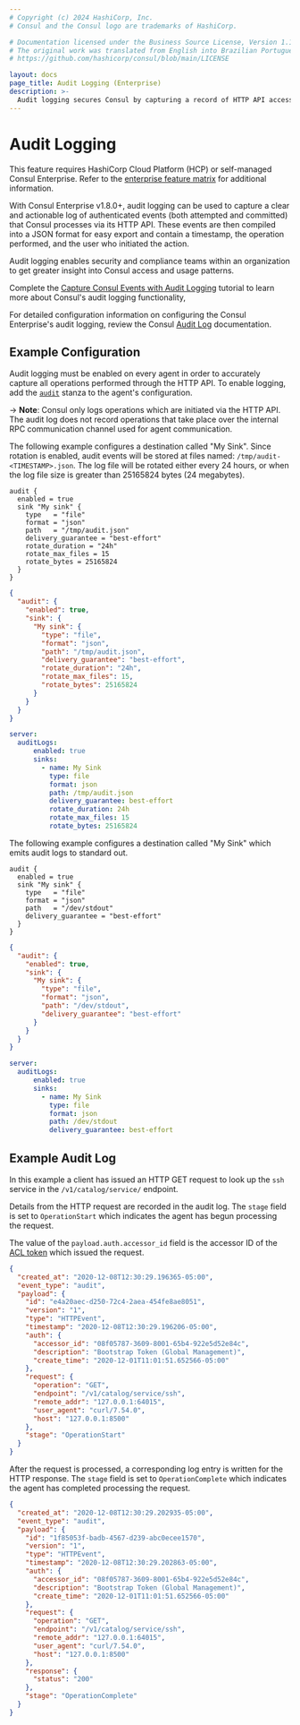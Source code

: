 ```yaml
---
# Copyright (c) 2024 HashiCorp, Inc.
# Consul and the Consul logo are trademarks of HashiCorp.

# Documentation licensed under the Business Source License, Version 1.1.
# The original work was translated from English into Brazilian Portuguese.
# https://github.com/hashicorp/consul/blob/main/LICENSE

layout: docs
page_title: Audit Logging (Enterprise)
description: >-
  Audit logging secures Consul by capturing a record of HTTP API access and usage. Learn how to format agent configuration files to enable audit logs and specify the path to save logs to.
---
```


# Audit Logging

<EnterpriseAlert>

This feature requires HashiCorp Cloud Platform (HCP) or self-managed Consul Enterprise. Refer to the [enterprise feature matrix](/consul/docs/enterprise#consul-enterprise-feature-availability) for additional information.

</EnterpriseAlert>

With Consul Enterprise v1.8.0+, audit logging can be used to capture a clear and actionable log of authenticated events (both attempted and committed) that Consul processes via its HTTP API. These events are then compiled into a JSON format for easy export and contain a timestamp, the operation performed, and the user who initiated the action.

Audit logging enables security and compliance teams within an organization to get greater insight into Consul access and usage patterns.

Complete the [Capture Consul Events with Audit Logging](/consul/tutorials/datacenter-operations/audit-logging) tutorial to learn more about Consul's audit logging functionality,

For detailed configuration information on configuring the Consul Enterprise's audit logging, review the Consul [Audit Log](/consul/docs/reference/agent/configuration-file/general#audit) documentation.

## Example Configuration

Audit logging must be enabled on every agent in order to accurately capture all operations performed through the HTTP API. To enable logging, add the [`audit`](/consul/docs/reference/agent/configuration-file/general#audit) stanza to the agent's configuration.

-> **Note**: Consul only logs operations which are initiated via the HTTP API. The audit log does not record operations that take place over the internal RPC communication channel used for agent communication.

<Tabs>
<Tab heading="Log to file">

The following example configures a destination called "My Sink". Since rotation is enabled, audit events will be stored at files named: `/tmp/audit-<TIMESTAMP>.json`. The log file will be rotated either every 24 hours, or when the log file size is greater than 25165824 bytes (24 megabytes).

<CodeTabs>

```hcl
audit {
  enabled = true
  sink "My sink" {
    type   = "file"
    format = "json"
    path   = "/tmp/audit.json"
    delivery_guarantee = "best-effort"
    rotate_duration = "24h"
    rotate_max_files = 15
    rotate_bytes = 25165824
  }
}
```

```json
{
  "audit": {
    "enabled": true,
    "sink": {
      "My sink": {
        "type": "file",
        "format": "json",
        "path": "/tmp/audit.json",
        "delivery_guarantee": "best-effort",
        "rotate_duration": "24h",
        "rotate_max_files": 15,
        "rotate_bytes": 25165824
      }
    }
  }
}
```

```yaml
server:
  auditLogs:
      enabled: true
      sinks:
        - name: My Sink
          type: file
          format: json
          path: /tmp/audit.json
          delivery_guarantee: best-effort
          rotate_duration: 24h
          rotate_max_files: 15
          rotate_bytes: 25165824
```
</CodeTabs>

</Tab>

<Tab heading="Log to standard out">

The following example configures a destination called "My Sink" which emits audit logs to standard out.

<CodeTabs>

```hcl
audit {
  enabled = true
  sink "My sink" {
    type   = "file"
    format = "json"
    path   = "/dev/stdout"
    delivery_guarantee = "best-effort"
  }
}
```

```json
{
  "audit": {
    "enabled": true,
    "sink": {
      "My sink": {
        "type": "file",
        "format": "json",
        "path": "/dev/stdout",
        "delivery_guarantee": "best-effort"
      }
    }
  }
}
```

```yaml
server:
  auditLogs:
      enabled: true
      sinks:
        - name: My Sink
          type: file
          format: json
          path: /dev/stdout
          delivery_guarantee: best-effort
```

</CodeTabs>

</Tab>
</Tabs>

## Example Audit Log

In this example a client has issued an HTTP GET request to look up the `ssh` service in the `/v1/catalog/service/` endpoint.

Details from the HTTP request are recorded in the audit log. The `stage` field is set to `OperationStart` which indicates the agent has begun processing the request.

The value of the `payload.auth.accessor_id` field is the accessor ID of the [ACL token](/consul/docs/secure/acl#tokens) which issued the request.

<CodeBlockConfig highlight="10">

```json
{
  "created_at": "2020-12-08T12:30:29.196365-05:00",
  "event_type": "audit",
  "payload": {
    "id": "e4a20aec-d250-72c4-2aea-454fe8ae8051",
    "version": "1",
    "type": "HTTPEvent",
    "timestamp": "2020-12-08T12:30:29.196206-05:00",
    "auth": {
      "accessor_id": "08f05787-3609-8001-65b4-922e5d52e84c",
      "description": "Bootstrap Token (Global Management)",
      "create_time": "2020-12-01T11:01:51.652566-05:00"
    },
    "request": {
      "operation": "GET",
      "endpoint": "/v1/catalog/service/ssh",
      "remote_addr": "127.0.0.1:64015",
      "user_agent": "curl/7.54.0",
      "host": "127.0.0.1:8500"
    },
    "stage": "OperationStart"
  }
}
```

</CodeBlockConfig>

After the request is processed, a corresponding log entry is written for the HTTP response. The `stage` field is set to `OperationComplete` which indicates the agent has completed processing the request.

<CodeBlockConfig highlight="24">

```json
{
  "created_at": "2020-12-08T12:30:29.202935-05:00",
  "event_type": "audit",
  "payload": {
    "id": "1f85053f-badb-4567-d239-abc0ecee1570",
    "version": "1",
    "type": "HTTPEvent",
    "timestamp": "2020-12-08T12:30:29.202863-05:00",
    "auth": {
      "accessor_id": "08f05787-3609-8001-65b4-922e5d52e84c",
      "description": "Bootstrap Token (Global Management)",
      "create_time": "2020-12-01T11:01:51.652566-05:00"
    },
    "request": {
      "operation": "GET",
      "endpoint": "/v1/catalog/service/ssh",
      "remote_addr": "127.0.0.1:64015",
      "user_agent": "curl/7.54.0",
      "host": "127.0.0.1:8500"
    },
    "response": {
      "status": "200"
    },
    "stage": "OperationComplete"
  }
}
```

</CodeBlockConfig>
